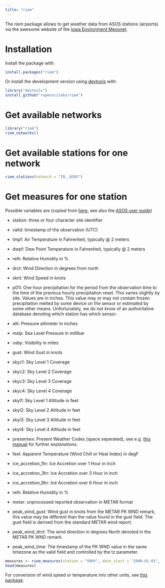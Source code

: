 ```yaml
---
title: "riem"
---
```


The riem package allows to get weather data from ASOS stations (airports) via the awesome website of the [Iowa Environment Mesonet](https://mesonet.agron.iastate.edu/request/download.phtml?network=IN__ASOS).


# Installation

Install the package with:

```r
install.packages("riem")
```

Or install the development version using [devtools](https://github.com/hadley/devtools) with:

```r
library("devtools")
install_github("ropenscilabs/riem")
```

# Get available networks

```r
library("riem")
riem_networks() 
```

# Get available stations for one network

```r
riem_stations(network = "IN__ASOS") 
```


# Get measures for one station

Possible variables are (copied from [here](https://mesonet.agron.iastate.edu/request/download.phtml), see also the [ASOS user guide](http://www.nws.noaa.gov/asos/pdfs/aum-toc.pdf))

* station: three or four character site identifier

* valid: timestamp of the observation (UTC)

* tmpf: Air Temperature in Fahrenheit, typically @ 2 meters

* dwpf: Dew Point Temperature in Fahrenheit, typically @ 2 meters

* relh: Relative Humidity in \%

* drct: Wind Direction in degrees from north

* sknt: Wind Speed in knots

* p01i: One hour precipitation for the period from the observation time to the time of the previous hourly precipitation reset. This varies slightly by site. Values are in inches. This value may or may not contain frozen precipitation melted by some device on the sensor or estimated by some other means. Unfortunately, we do not know of an authoritative database denoting which station has which sensor.

* alti: Pressure altimeter in inches

* mslp: Sea Level Pressure in millibar

* vsby: Visibility in miles

* gust: Wind Gust in knots

* skyc1: Sky Level 1 Coverage

* skyc2: Sky Level 2 Coverage

* skyc3: Sky Level 3 Coverage

* skyc4: Sky Level 4 Coverage

* skyl1: Sky Level 1 Altitude in feet

* skyl2: Sky Level 2 Altitude in feet

* skyl3: Sky Level 3 Altitude in feet

* skyl4: Sky Level 4 Altitude in feet

* presentwx: Present Weather Codes (space seperated), see e.g. [this manual](http://www.ofcm.gov/fmh-1/pdf/H-CH8.pdf) for further explanations.

* feel: Apparent Temperature (Wind Chill or Heat Index) in degF

* ice_accretion_1hr: Ice Accretion over 1 Hour in inch

* ice_accretion_3hr: Ice Accretion over 3 Hour in inch

* ice_accretion_6hr: Ice Accretion over 6 Hour in inch

* relh: Relative Humidity in % 

* metar: unprocessed reported observation in METAR format

* peak_wind_gust: Wind gust in knots from the METAR PK WND remark, this value may be different than the value found in the gust field. The gust field is derived from the standard METAR wind report.

* peak_wind_drct: The wind direction in degrees North denoted in the METAR PK WND remark.

* peak_wind_time: The timestamp of the PK WND value in the same timezone as the valid field and controlled by the tz parameter.


```r
measures <- riem_measures(station = "VOHY", date_start = "2000-01-01", date_end = "2016-04-22") 
head(measures)
```

For conversion of wind speed or temperature into other units, see [this package](https://github.com/geanders/weathermetrics/).

